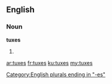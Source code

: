 ==English==
===Noun===
'''tuxes'''
# {{plural of|tux}}

[[Category:English plurals ending in "-es"]]

[[ar:tuxes]]
[[fr:tuxes]]
[[ku:tuxes]]
[[my:tuxes]]